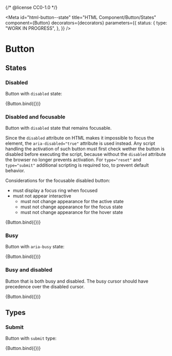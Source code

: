 {/* @license CC0-1.0 */}


<Meta
  id="html-button--state"
  title="HTML Component/Button/States"
  component={Button}
  decorators={decorators}
  parameters={{
    status: {
      type: "WORK IN PROGRESS",
    },
  }}
/>

# Button

## States

### Disabled

Button with `disabled` state:

<Canvas>
  <Story
    name="disabled"
    args={{
      textContent: "The Quick Brown Fox Jumps Over The Lazy Dog",
      disabled: true,
    }}
  >
    {Button.bind({})}
  </Story>
</Canvas>

### Disabled and focusable

Button with `disabled` state that remains focusable.

Since the `disabled` attribute on HTML makes it impossible to focus the element, the `aria-disabled="true"` attribute is used instead. Any script handling the activation of such button must first check wether the button is disabled before executing the script, because without the `disabled` attribute the browser no longer prevents activation. For `type="reset"` and `type="submit"` additional scripting is required too, to prevent default behavior.

Considerations for the focusable disabled button:

- must display a focus ring when focused
- must not appear interactive
  - must not change appearance for the active state
  - must not change appearance for the focus state
  - must not change appearance for the hover state

<Canvas>
  <Story
    name="disabled and focusable"
    args={{
      textContent: "The Quick Brown Fox Jumps Over The Lazy Dog",
      disabled: true,
      focusable: true,
    }}
  >
    {Button.bind({})}
  </Story>
</Canvas>

### Busy

Button with `aria-busy` state:

<Canvas>
  <Story
    name="busy"
    args={{
      busy: true,
      textContent: "The Quick Brown Fox Jumps Over The Lazy Dog",
    }}
    parameters={{
      // `cursor` cannot be tested using visual regression testing, ignore this story
      chromatic: { disableSnapshot: true },
    }}
  >
    {Button.bind({})}
  </Story>
</Canvas>

### Busy and disabled

Button that is both busy and disabled. The busy cursor should have precedence over the disabled cursor.

<Canvas>
  <Story
    name="busy and disabled"
    args={{
      busy: true,
      disabled: true,
      textContent: "The Quick Brown Fox Jumps Over The Lazy Dog",
    }}
    parameters={{
      // `cursor` cannot be tested using visual regression testing, ignore this story
      chromatic: { disableSnapshot: true },
    }}
  >
    {Button.bind({})}
  </Story>
</Canvas>

## Types

### Submit

Button with `submit` type:

<Canvas>
  <Story
    name="submit"
    args={{
      textContent: "The Quick Brown Fox Jumps Over The Lazy Dog",
      type: "submit",
    }}
    parameters={{
      // `cursor` cannot be tested using visual regression testing, ignore this story
      chromatic: { disableSnapshot: true },
    }}
  >
    {Button.bind({})}
  </Story>
</Canvas>
